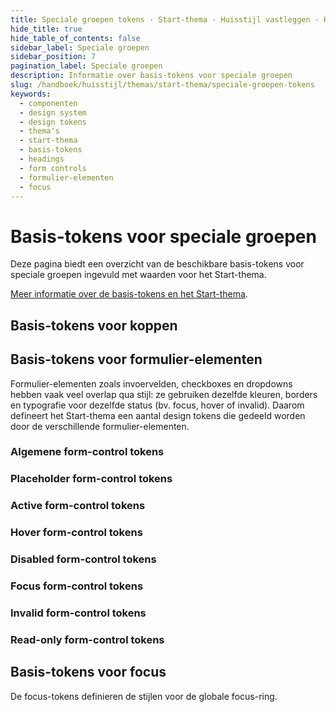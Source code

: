 ```yaml
---
title: Speciale groepen tokens · Start-thema · Huisstijl vastleggen · Handboek
hide_title: true
hide_table_of_contents: false
sidebar_label: Speciale groepen
sidebar_position: 7
pagination_label: Speciale groepen
description: Informatie over basis-tokens voor speciale groepen
slug: /handboek/huisstijl/themas/start-thema/speciale-groepen-tokens
keywords:
  - componenten
  - design system
  - design tokens
  - thema's
  - start-thema
  - basis-tokens
  - headings
  - form controls
  - formulier-elementen
  - focus
---
```



# Basis-tokens voor speciale groepen

Deze pagina biedt een overzicht van de beschikbare basis-tokens voor speciale groepen ingevuld met waarden voor het Start-thema.

[Meer informatie over de basis-tokens en het Start-thema](/handboek/huisstijl/themas/start-thema).

## Basis-tokens voor koppen

<CommonDesignTokensTable type="heading" item="font-family" />

## Basis-tokens voor formulier-elementen

Formulier-elementen zoals invoervelden, checkboxes en dropdowns hebben vaak veel overlap qua stijl: ze gebruiken dezelfde kleuren, borders en typografie voor dezelfde status (bv. focus, hover of invalid).
Daarom defineert het Start-thema een aantal design tokens die gedeeld worden door de verschillende formulier-elementen.

### Algemene form-control tokens

<CommonDesignTokensTable type="form-control" maxPathLength={3} />

### Placeholder form-control tokens

<CommonDesignTokensTable type="form-control" item="placeholder" />

### Active form-control tokens

<CommonDesignTokensTable type="form-control" item="active" />

### Hover form-control tokens

<CommonDesignTokensTable type="form-control" item="hover" />

### Disabled form-control tokens

<CommonDesignTokensTable type="form-control" item="disabled" />

### Focus form-control tokens

<CommonDesignTokensTable type="form-control" item="focus" />

### Invalid form-control tokens

<CommonDesignTokensTable type="form-control" item="invalid" />

### Read-only form-control tokens

<CommonDesignTokensTable type="form-control" item="read-only" />

## Basis-tokens voor focus

De focus-tokens definieren de stijlen voor de globale focus-ring.

<CommonDesignTokensTable type="focus" />
